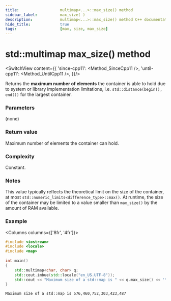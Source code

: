 ```yaml
---
title:					multimap<...>::max_size() method
sidebar_label:			max_size( )
description:			multimap<...>::max_size() method C++ documentation
hide_title:				true
tags:					[max, size, max_size]
---
```



<!----------------- Codes ---------------------->

<!-- max_size() -->

# std::multimap max_size() method

<SwitchView content={{
        'since-cpp11': <Method_SinceCpp11 />,
        'until-cpp11': <Method_UntilCpp11 />,
    }}/>

		
Returns the **maximum number of elements** the container is able to hold due to system or library implementation limitations,
i.e. `std::distance(begin(), end())` for the largest container.

### Parameters

(none)

### Return value

Maximum number of elements the container can hold.

### Complexity

Constant.

### Notes

This value typically reflects the theoretical limit on the size of the container,
at most `std::numeric_limits<difference_type>::max()`.
At runtime, the size of the container may be limited to a value smaller than `max_size()` by the amount of RAM available.

### Example

<Columns columns={['8fr', '4fr']}>
<div>

```cpp title='Main.cpp' showLineNumbers
#include <iostream>
#include <locale>
#include <map>
 
int main()
{
    std::multimap<char, char> q;
    std::cout.imbue(std::locale("en_US.UTF-8"));    
    std::cout << "Maximum size of a std::map is " << q.max_size() << '\n';
}

```

</div>
<div>

```plaintext title="Possible output"
Maximum size of a std::map is 576,460,752,303,423,487
```

</div>
</Columns>